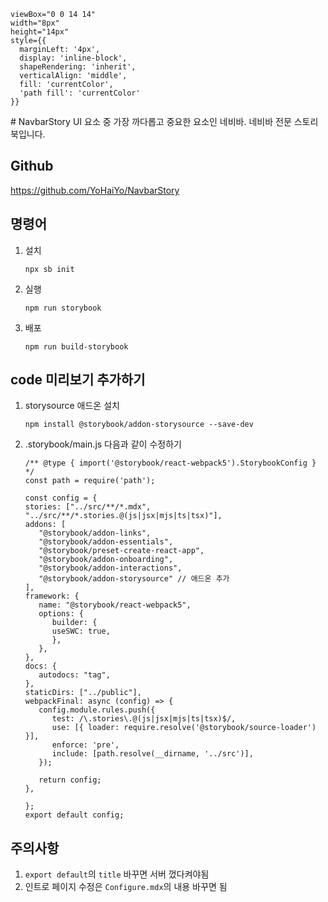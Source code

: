 

    viewBox="0 0 14 14" 
    width="8px" 
    height="14px" 
    style={{ 
      marginLeft: '4px',
      display: 'inline-block',
      shapeRendering: 'inherit',
      verticalAlign: 'middle',
      fill: 'currentColor',
      'path fill': 'currentColor'
    }}
>
  <path d="m11.1 7.35-5.5 5.5a.5.5 0 0 1-.7-.7L10.04 7 4.9 1.85a.5.5 0 1 1 .7-.7l5.5 5.5c.2.2.2.5 0 .7Z" />
</svg>

<Meta title="Introduce" />
# NavbarStory
UI 요소 중 가장 까다롭고 중요한 요소인 네비바. 
네비바 전문 스토리북입니다.

## Github
<a href="https://github.com/YoHaiYo/NavbarStory" target='_blank'>https://github.com/YoHaiYo/NavbarStory </a>

## 명령어

1. 설치
   ```
   npx sb init
   ```
2. 실행
   ```
   npm run storybook
   ```
3. 배포
   ```
   npm run build-storybook
   ```
## code 미리보기 추가하기
1. storysource 애드온 설치
   ```
   npm install @storybook/addon-storysource --save-dev
   ```
2. .storybook/main.js 다음과 같이 수정하기
   ```
   /** @type { import('@storybook/react-webpack5').StorybookConfig } */
   const path = require('path');

   const config = {
   stories: ["../src/**/*.mdx", "../src/**/*.stories.@(js|jsx|mjs|ts|tsx)"],
   addons: [
      "@storybook/addon-links",
      "@storybook/addon-essentials",
      "@storybook/preset-create-react-app",
      "@storybook/addon-onboarding",
      "@storybook/addon-interactions",
      "@storybook/addon-storysource" // 애드온 추가
   ],
   framework: {
      name: "@storybook/react-webpack5",
      options: {
         builder: {
         useSWC: true,
         },
      },
   },
   docs: {
      autodocs: "tag",
   },
   staticDirs: ["../public"],
   webpackFinal: async (config) => {
      config.module.rules.push({
         test: /\.stories\.@(js|jsx|mjs|ts|tsx)$/,
         use: [{ loader: require.resolve('@storybook/source-loader') }],
         enforce: 'pre',
         include: [path.resolve(__dirname, '../src')],
      });
   
      return config;
   },
   
   };
   export default config;
   ```

## 주의사항

1. `export default`의 `title` 바꾸면 서버 껐다켜야됨
2. 인트로 페이지 수정은 `Configure.mdx`의 내용 바꾸면 됨
